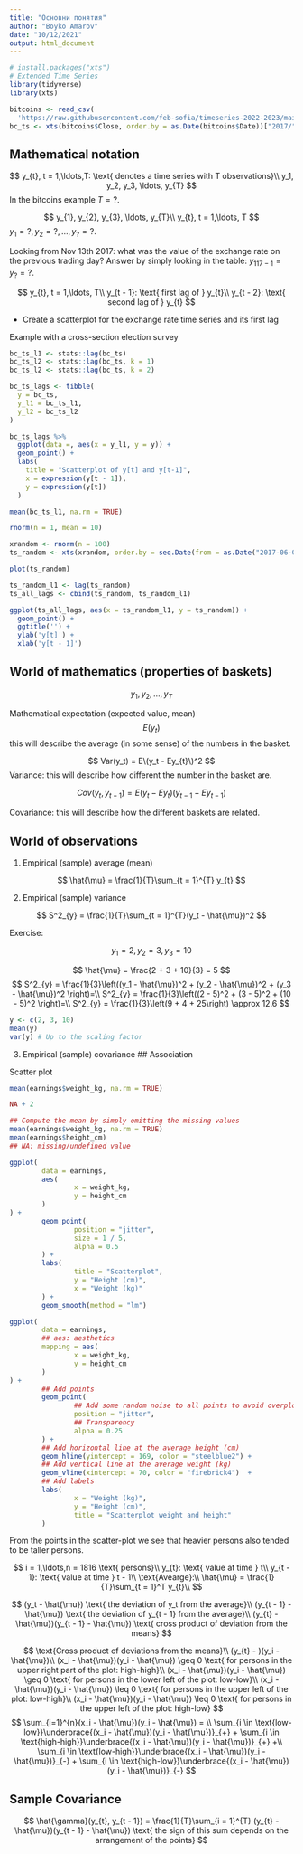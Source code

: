 ```yaml
---
title: "Основни понятия"
author: "Boyko Amarov"
date: "10/12/2021"
output: html_document
---
```


```r
# install.packages("xts")
# Extended Time Series
library(tidyverse)
library(xts)

bitcoins <- read_csv(
  'https://raw.githubusercontent.com/feb-sofia/timeseries-2022-2023/main/data/bitcoins.csv')
bc_ts <- xts(bitcoins$Close, order.by = as.Date(bitcoins$Date))["2017/"]
```

## Mathematical notation

$$
y_{t}, t = 1,\ldots,T: \text{ denotes a time series with T observations}\\
y_1, y_2, y_3, \ldots, y_{T}
$$
In the bitcoins example $T = ?$.

$$
y_{1}, y_{2}, y_{3}, \ldots, y_{T}\\
y_{t}, t = 1,\ldots, T
$$
$y_1 = ?, y_2 = ?, \ldots, y_{?} = ?$.

Looking from Nov 13th 2017: what was the value of the exchange rate on the previous trading day? Answer
by simply looking in the table: $y_{117 - 1} = y_{?} = ?$.

$$
y_{t}, t = 1,\ldots, T\\
y_{t - 1}: \text{ first lag of } y_{t}\\
y_{t - 2}: \text{ second lag of } y_{t}
$$

- Create a scatterplot for the exchange rate time series and its first lag

Example with a cross-section election survey


```r
bc_ts_l1 <- stats::lag(bc_ts)
bc_ts_l2 <- stats::lag(bc_ts, k = 1)
bc_ts_l2 <- stats::lag(bc_ts, k = 2)

bc_ts_lags <- tibble(
  y = bc_ts,
  y_l1 = bc_ts_l1,
  y_l2 = bc_ts_l2
)

bc_ts_lags %>%
  ggplot(data =, aes(x = y_l1, y = y)) +
  geom_point() +
  labs(
    title = "Scatterplot of y[t] and y[t-1]",
    x = expression(y[t - 1]),
    y = expression(y[t])
  )
```

```r
mean(bc_ts_l1, na.rm = TRUE)
```

```r
rnorm(n = 1, mean = 10)
```

```r
xrandom <- rnorm(n = 100)
ts_random <- xts(xrandom, order.by = seq.Date(from = as.Date("2017-06-01"), by = "day", length.out = 100))
```

```r
plot(ts_random)
```

```r
ts_random_l1 <- lag(ts_random)
ts_all_lags <- cbind(ts_random, ts_random_l1)

ggplot(ts_all_lags, aes(x = ts_random_l1, y = ts_random)) +
  geom_point() +
  ggtitle('') +
  ylab('y[t]') +
  xlab('y[t - 1]')
```


## World of mathematics (properties of baskets)

$$
y_1, y_2, \ldots, y_T
$$

Mathematical expectation (expected value, mean)
$$
E(y_t)
$$
this will describe the average (in some sense) of the numbers in the basket.

$$
Var(y_t) = E\(y_t - Ey_{t}\)^2
$$
Variance: this will describe how different the number in the basket are.

$$
Cov(y_t, y_{t - 1}) = E(y_{t} - Ey_{t})(y_{t - 1} - Ey_{t - 1})
$$

Covariance: this will describe how the different baskets are related.

## World of observations

1. Empirical (sample) average (mean)

$$
\hat{\mu} = \frac{1}{T}\sum_{t = 1}^{T} y_{t}
$$

2. Empirical (sample) variance

$$
S^2_{y} = \frac{1}{T}\sum_{t = 1}^{T}(y_t - \hat{\mu})^2
$$

Exercise:

$$
y_1 = 2, y_2 = 3, y_3 = 10
$$

$$
\hat{\mu} = \frac{2 + 3 + 10}{3} = 5
$$
$$
S^2_{y} = \frac{1}{3}\left((y_1 - \hat{\mu})^2 + (y_2 - \hat{\mu})^2 + (y_3 - \hat{\mu})^2 \right)=\\
S^2_{y} = \frac{1}{3}\left((2 - 5)^2 + (3 - 5)^2 + (10 - 5)^2 \right)=\\
S^2_{y} = \frac{1}{3}\left(9 + 4 + 25\right) \approx 12.6
$$

```r
y <- c(2, 3, 10)
mean(y)
var(y) # Up to the scaling factor
```


3. Empirical (sample) covariance
## Association

Scatter plot

```r
mean(earnings$weight_kg, na.rm = TRUE)
```

```r
NA + 2
```

```r
## Compute the mean by simply omitting the missing values
mean(earnings$weight_kg, na.rm = TRUE)
mean(earnings$height_cm)
## NA: missing/undefined value
```

```r
ggplot(
        data = earnings,
        aes(
                x = weight_kg,
                y = height_cm
        )
) +
        geom_point(
                position = "jitter",
                size = 1 / 5,
                alpha = 0.5
        ) +
        labs(
                title = "Scatterplot",
                y = "Height (cm)",
                x = "Weight (kg)"
        ) +
        geom_smooth(method = "lm")
```


```r
ggplot(
        data = earnings,
        ## aes: aesthetics
        mapping = aes(
                x = weight_kg,
                y = height_cm
        )
) +
        ## Add points
        geom_point(
                ## Add some random noise to all points to avoid overplotting
                position = "jitter",
                ## Transparency
                alpha = 0.25
        ) +
        ## Add horizontal line at the average height (cm)
        geom_hline(yintercept = 169, color = "steelblue2") +
        ## Add vertical line at the average weight (kg)
        geom_vline(xintercept = 70, color = "firebrick4")  +
        ## Add labels
        labs(
                x = "Weight (kg)",
                y = "Height (cm)",
                title = "Scatterplot weight and height"
        )
```

From the points in the scatter-plot we see that heavier persons also tended to be taller persons.

$$
i = 1,\ldots,n = 1816 \text{ persons}\\
y_{t}: \text{ value at time } t\\
y_{t - 1}: \text{ value at time } t - 1\\
\text{Avearge}:\\
\hat{\mu} = \frac{1}{T}\sum_{t = 1}^T y_{t}\\
$$

$$
(y_t - \hat{\mu}) \text{ the deviation of y_t from the average}\\
(y_{t - 1} - \hat{\mu}) \text{ the deviation of y_{t - 1} from the average}\\
(y_{t} - \hat{\mu})(y_{t - 1} - \hat{\mu}) \text{ cross product of deviation from the means}
$$

$$
\text{Cross product of deviations from the means}\\
(y_{t} - )(y_i - \hat{\mu})\\
(x_i - \hat{\mu})(y_i - \hat{\mu}) \geq 0 \text{ for persons in the upper right part of the plot: high-high}\\
(x_i - \hat{\mu})(y_i - \hat{\mu}) \geq 0 \text{ for persons in the lower left of the plot: low-low}\\
(x_i - \hat{\mu})(y_i - \hat{\mu}) \leq 0 \text{ for persons in the upper left of the plot: low-high}\\
(x_i - \hat{\mu})(y_i - \hat{\mu}) \leq 0 \text{ for persons in the upper left of the plot: high-low}
$$
$$
\sum_{i=1}^{n}(x_i - \hat{\mu})(y_i - \hat{\mu}) = \\
\sum_{i \in \text{low-low}}\underbrace{(x_i - \hat{\mu})(y_i - \hat{\mu})}_{+} +
\sum_{i \in \text{high-high}}\underbrace{(x_i - \hat{\mu})(y_i - \hat{\mu})}_{+} +\\
\sum_{i \in \text{low-high}}\underbrace{(x_i - \hat{\mu})(y_i - \hat{\mu})}_{-} +
\sum_{i \in \text{high-low}}\underbrace{(x_i - \hat{\mu})(y_i - \hat{\mu})}_{-}
$$



## Sample Covariance

$$
\hat{\gamma}(y_{t}, y_{t - 1}) = \frac{1}{T}\sum_{i = 1}^{T} (y_{t} - \hat{\mu})(y_{t - 1} - \hat{\mu}) \text{ the sign of this sum depends on the arrangement of the points}
$$

